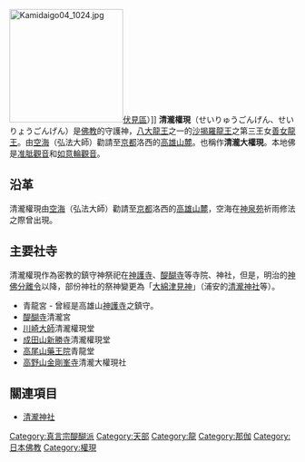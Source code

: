 {{佛教}}
[[File:Kamidaigo04_1024.jpg|200px]][[伏見區|伏見區]]）]]
'''清瀧權現'''（せいりゅうごんげん、せいりょうごんげん）是[[佛教|佛教]]的守護神，[[八大龍王|八大龍王]]之一的[[沙揭羅龍王|沙揭羅龍王]]之第三王女[[善女龍王|善女龍王]]。由[[空海|空海]]（弘法大師）勸請至[[京都|京都]]洛西的[[高雄_(京都市)|高雄山麓]]。也稱作'''清瀧大權現'''。本地佛是[[准胝觀音|准胝觀音]]和[[如意輪觀音|如意輪觀音]]。

== 沿革 ==
清瀧權現由[[空海|空海]]（弘法大師）勸請至[[京都|京都]]洛西的[[高雄_(京都市)|高雄山麓]]，空海在[[神泉苑|神泉苑]]祈雨修法之際曾出現。

== 主要社寺 ==
清瀧權現作為密教的鎮守神祭祀在[[神護寺|神護寺]]、[[醍醐寺|醍醐寺]]等寺院、神社，但是，明治的[[神佛分離令|神佛分離令]]以降，部份神社的祭神變更為「[[綿津見|大綿津見神]]」（浦安的[[清瀧神社_(浦安市)|清瀧神社]]等）。

* 青龍宮 - 曾經是高雄山[[神護寺|神護寺]]之鎮守。
* [[醍醐寺|醍醐寺]]清瀧宮
* [[川崎大師|川崎大師]]清瀧權現堂
* [[成田山新勝寺|成田山新勝寺]]清瀧權現堂
* [[高尾山藥王院|高尾山藥王院]]青龍堂
* [[高野山|高野山]][[金剛峯寺|金剛峯寺]]清瀧大權現社

== 關連項目 ==
* [[清瀧神社|清瀧神社]]

[[Category:真言宗醍醐派|Category:真言宗醍醐派]]
[[Category:天部|Category:天部]]
[[Category:龍|Category:龍]]
[[Category:那伽|Category:那伽]]
[[Category:日本佛教|Category:日本佛教]]
[[Category:權現|Category:權現]]